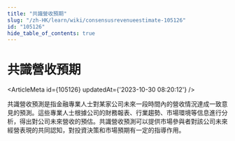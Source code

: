 ```yaml
---
title: "共識營收預期"
slug: "/zh-HK/learn/wiki/consensusrevenueestimate-105126"
id: "105126"
hide_table_of_contents: true
---
```



<Breadcrumbs current="共識營收預期" />

# 共識營收預期

<ArticleMeta id={105126} updatedAt={'2023-10-30 08:20:12'} />
<div className='border-solid border-b border-t-0 my-4 border-[var(--ifm-color-gray-300)]' />

共識營收預測是指金融專業人士對某家公司未來一段時間內的營收情況達成一致意見的預測。這些專業人士根據公司的財務報表、行業趨勢、市場環境等信息進行分析，得出對公司未來營收的預估。共識營收預測可以提供市場參與者對該公司未來經營表現的共同認知，對投資決策和市場預期有一定的指導作用。
